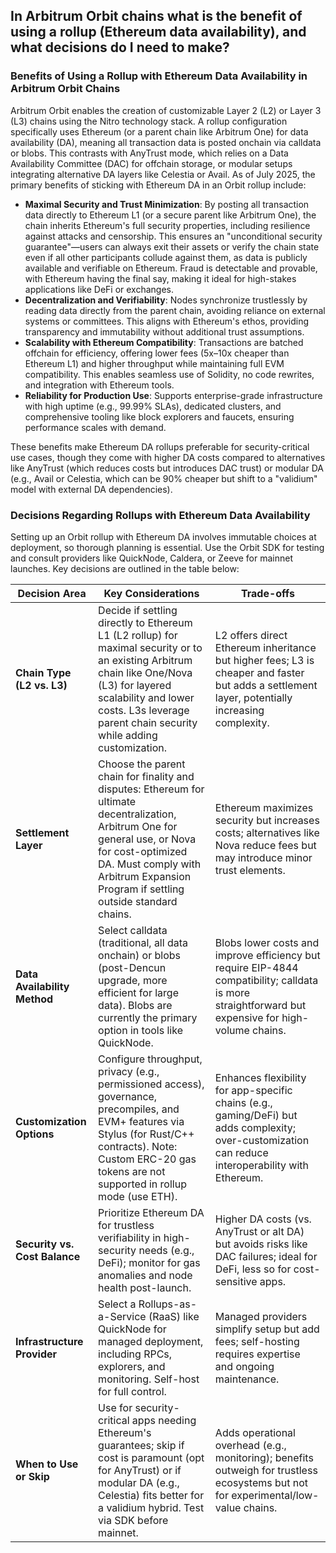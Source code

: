 ## In Arbitrum Orbit chains what is the benefit of using a rollup (Ethereum data availability), and what decisions do I need to make?
### Benefits of Using a Rollup with Ethereum Data Availability in Arbitrum Orbit Chains

Arbitrum Orbit enables the creation of customizable Layer 2 (L2) or Layer 3 (L3) chains using the Nitro technology stack. A rollup configuration specifically uses Ethereum (or a parent chain like Arbitrum One) for data availability (DA), meaning all transaction data is posted onchain via calldata or blobs. This contrasts with AnyTrust mode, which relies on a Data Availability Committee (DAC) for offchain storage, or modular setups integrating alternative DA layers like Celestia or Avail. As of July 2025, the primary benefits of sticking with Ethereum DA in an Orbit rollup include:

- **Maximal Security and Trust Minimization**: By posting all transaction data directly to Ethereum L1 (or a secure parent like Arbitrum One), the chain inherits Ethereum's full security properties, including resilience against attacks and censorship. This ensures an "unconditional security guarantee"—users can always exit their assets or verify the chain state even if all other participants collude against them, as data is publicly available and verifiable on Ethereum. Fraud is detectable and provable, with Ethereum having the final say, making it ideal for high-stakes applications like DeFi or exchanges.
- **Decentralization and Verifiability**: Nodes synchronize trustlessly by reading data directly from the parent chain, avoiding reliance on external systems or committees. This aligns with Ethereum's ethos, providing transparency and immutability without additional trust assumptions.
- **Scalability with Ethereum Compatibility**: Transactions are batched offchain for efficiency, offering lower fees (5x–10x cheaper than Ethereum L1) and higher throughput while maintaining full EVM compatibility. This enables seamless use of Solidity, no code rewrites, and integration with Ethereum tools.
- **Reliability for Production Use**: Supports enterprise-grade infrastructure with high uptime (e.g., 99.99% SLAs), dedicated clusters, and comprehensive tooling like block explorers and faucets, ensuring performance scales with demand.

These benefits make Ethereum DA rollups preferable for security-critical use cases, though they come with higher DA costs compared to alternatives like AnyTrust (which reduces costs but introduces DAC trust) or modular DA (e.g., Avail or Celestia, which can be 90% cheaper but shift to a "validium" model with external DA dependencies).

### Decisions Regarding Rollups with Ethereum Data Availability

Setting up an Orbit rollup with Ethereum DA involves immutable choices at deployment, so thorough planning is essential. Use the Orbit SDK for testing and consult providers like QuickNode, Caldera, or Zeeve for mainnet launches. Key decisions are outlined in the table below:

| Decision Area | Key Considerations | Trade-offs |
|---------------|--------------------|------------|
| **Chain Type (L2 vs. L3)** | Decide if settling directly to Ethereum L1 (L2 rollup) for maximal security or to an existing Arbitrum chain like One/Nova (L3) for layered scalability and lower costs. L3s leverage parent chain security while adding customization. | L2 offers direct Ethereum inheritance but higher fees; L3 is cheaper and faster but adds a settlement layer, potentially increasing complexity. |
| **Settlement Layer** | Choose the parent chain for finality and disputes: Ethereum for ultimate decentralization, Arbitrum One for general use, or Nova for cost-optimized DA. Must comply with Arbitrum Expansion Program if settling outside standard chains. | Ethereum maximizes security but increases costs; alternatives like Nova reduce fees but may introduce minor trust elements. |
| **Data Availability Method** | Select calldata (traditional, all data onchain) or blobs (post-Dencun upgrade, more efficient for large data). Blobs are currently the primary option in tools like QuickNode. | Blobs lower costs and improve efficiency but require EIP-4844 compatibility; calldata is more straightforward but expensive for high-volume chains. |
| **Customization Options** | Configure throughput, privacy (e.g., permissioned access), governance, precompiles, and EVM+ features via Stylus (for Rust/C++ contracts). Note: Custom ERC-20 gas tokens are not supported in rollup mode (use ETH). | Enhances flexibility for app-specific chains (e.g., gaming/DeFi) but adds complexity; over-customization can reduce interoperability with Ethereum. |
| **Security vs. Cost Balance** | Prioritize Ethereum DA for trustless verifiability in high-security needs (e.g., DeFi); monitor for gas anomalies and node health post-launch. | Higher DA costs (vs. AnyTrust or alt DA) but avoids risks like DAC failures; ideal for DeFi, less so for cost-sensitive apps. |
| **Infrastructure Provider** | Select a Rollups-as-a-Service (RaaS) like QuickNode for managed deployment, including RPCs, explorers, and monitoring. Self-host for full control. | Managed providers simplify setup but add fees; self-hosting requires expertise and ongoing maintenance. |
| **When to Use or Skip** | Use for security-critical apps needing Ethereum's guarantees; skip if cost is paramount (opt for AnyTrust) or if modular DA (e.g., Celestia) fits better for a validium hybrid. Test via SDK before mainnet. | Adds operational overhead (e.g., monitoring); benefits outweigh for trustless ecosystems but not for experimental/low-value chains.
